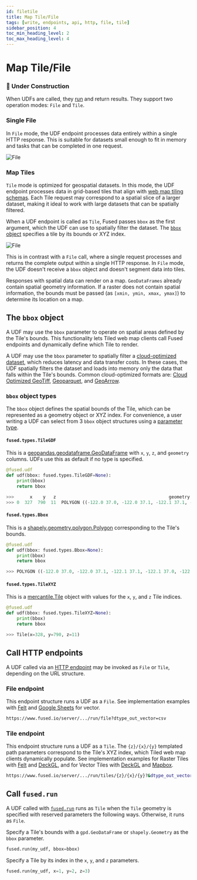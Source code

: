 ```yaml
---
id: filetile
title: Map Tile/File
tags: [write, endpoints, api, http, file, tile]
sidebar_position: 4
toc_min_heading_level: 2
toc_max_heading_level: 4
---
```




# Map Tile/File


### <Tag color="#D1E550" fontColor="#141414" >🚧 Under Construction</Tag>


When UDFs are called, they [run](/core-concepts/run/) and return results. They support two operation modes: `File` and `Tile`.




### Single File

In `File` mode, the UDF endpoint processes data entirely within a single HTTP response. This is suitable for datasets small enough to fit in memory and tasks that can be completed in one request.




<div style={{textAlign: 'center'}}>
<img src={ImageFile} alt="File" style={{width: 600,}} />
</div>


### Map Tiles

`Tile` mode is optimized for geospatial datasets. In this mode, the UDF endpoint processes data in grid-based tiles that align with [web map tiling schemas](https://wiki.openstreetmap.org/wiki/Slippy_map). Each Tile request may correspond to a spatial slice of a larger dataset, making it ideal to work with large datasets that can be spatially filtered.

When a UDF endpoint is called as `Tile`, Fused passes `bbox` as the first argument, which the UDF can use to spatially filter the dataset. The [`bbox` object](/core-concepts/filetile/#bbox-object-types) specifies a tile by its bounds or XYZ index.



<div style={{textAlign: 'center'}}>
<img src={ImageTile} alt="File" style={{width: 600}} />
</div>

This is in contrast with a `File` call, where a single request processes and returns the complete output within a single HTTP response. In `File` mode, the UDF doesn't receive a `bbox` object and doesn't segment data into tiles.

Responses with spatial data can render on a map. `GeoDataFrames` already contain spatial geometry information. If a raster does not contain spatial information, the bounds must be passed (as `[xmin, ymin, xmax, ymax]`) to determine its location on a map.



## The `bbox` object


A UDF may use the `bbox` parameter to operate on spatial areas defined by the Tile's bounds. This functionality lets Tiled web map clients call Fused endpoints and dynamically define which Tile to render.


A UDF may use the `bbox` parameter to spatially filter a [cloud-optimized dataset](https://guide.cloudnativegeo.org/), which reduces latency and data transfer costs. In these cases, the UDF spatially filters the dataset and loads into memory only the data that falls within the Tile's bounds. Common cloud-optimized formats are: [Cloud Optimized GeoTiff](https://www.cogeo.org/), [Geoparquet](https://geoparquet.org/), and [GeoArrow](https://geoarrow.org/format.html).




### `bbox` object types

The `bbox` object defines the spatial bounds of the Tile, which can be represented as a geometry object or XYZ index. For convenience, a user writing a UDF can select from 3 `bbox` object structures using a [parameter type](/core-concepts/write/#typed-parameters).

#### `fused.types.TileGDF`
This is a [geopandas.geodataframe.GeoDataFrame](https://geopandas.org/en/stable/docs/reference/api/geopandas.GeoDataFrame.html) with `x`, `y`, `z`, and `geometry` columns. UDFs use this as default if no type is specified.

```python
@fused.udf
def udf(bbox: fused.types.TileGDF=None):
    print(bbox)
    return bbox

>>>      x    y   z                                           geometry
>>> 0  327  790  11  POLYGON ((-122.0 37.0, -122.0 37.1, -122.1 37.1, -122.1 37.0, -122.0 37.0))
```

#### `fused.types.Bbox`
This is a [shapely.geometry.polygon.Polygon](https://shapely.readthedocs.io/en/stable/reference/shapely.Polygon.html) corresponding to the Tile's bounds.

```python
@fused.udf
def udf(bbox: fused.types.Bbox=None):
    print(bbox)
    return bbox

>>> POLYGON ((-122.0 37.0, -122.0 37.1, -122.1 37.1, -122.1 37.0, -122.0 37.0))
```


#### `fused.types.TileXYZ`
This is a [mercantile.Tile](https://mercantile.readthedocs.io/en/stable/api/mercantile.html) object with values for the `x`, `y`, and `z` Tile indices.

```python
@fused.udf
def udf(bbox: fused.types.TileXYZ=None):
    print(bbox)
    return bbox

>>> Tile(x=328, y=790, z=11)
```


## Call HTTP endpoints

A UDF called via an [HTTP endpoint](/core-concepts/run/#http-requests) may be invoked as `File` or `Tile`, depending on the URL structure.


### File endpoint


This endpoint structure runs a UDF as a `File`. See implementation examples with [Felt](/user-guide/out/felt/#vector) and [Google Sheets](/user-guide/out/googlesheets/#2-create-a-url-for-the-udf) for vector.

```bash
https://www.fused.io/server/.../run/file?dtype_out_vector=csv
```


### Tile endpoint


This endpoint structure runs a UDF as a `Tile`. The `{z}/{x}/{y}` templated path parameters correspond to the Tile's XYZ index, which Tiled web map clients dynamically populate. See implementation examples for Raster Tiles with [Felt](/user-guide/out/felt/#raster-tiles) and [DeckGL](/user-guide/out/deckgl/#raster-tile-layers), and for Vector Tiles with [DeckGL](/user-guide/out/deckgl/#vector-tile-layers) and [Mapbox](/user-guide/out/mapbox/#a-vector-tile-layers).

```bash
https://www.fused.io/server/.../run/tiles/{z}/{x}/{y}?&dtype_out_vector=csv
```

## Call `fused.run`

A UDF called with [`fused.run`](/core-concepts/run/#fusedrun) runs as `Tile` when the `Tile` geometry is specified with reserved parameters the following ways. Otherwise, it runs as `File`.

Specify a Tile's bounds with a `gpd.GeoDataFrame` or `shapely.Geometry` as the `bbox` parameter.

```python
fused.run(my_udf, bbox=bbox)
```

Specify a Tile by its index in the `x`, `y`, and `z` parameters.

```python
fused.run(my_udf, x=1, y=2, z=3)
```

